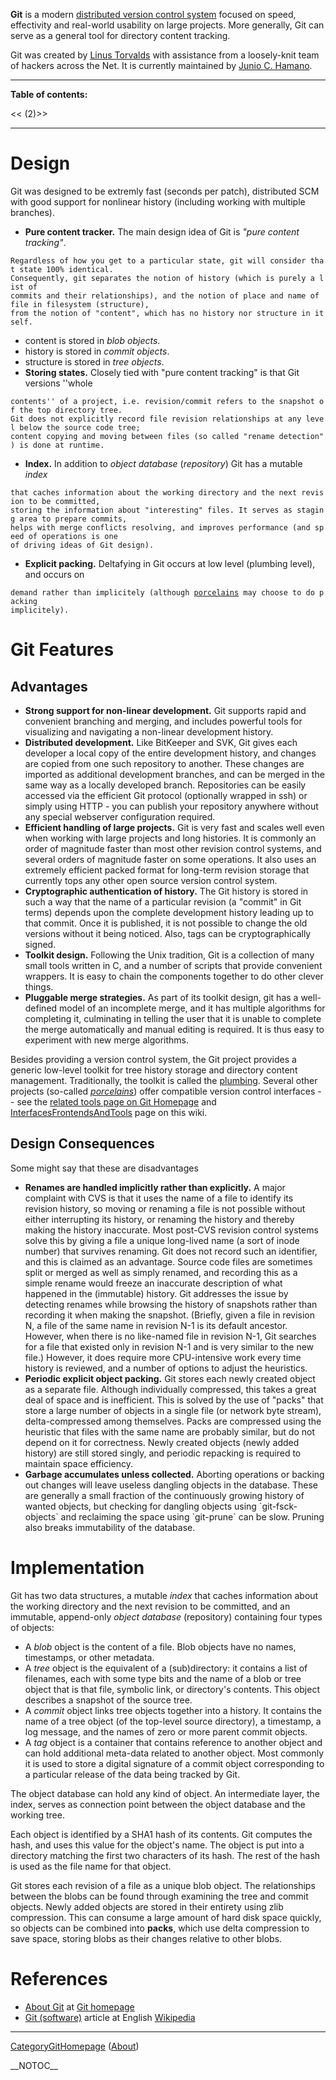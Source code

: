 <b>Git</b> is a modern [[DistributedSCM|distributed version control system]] focused on speed, effectivity and real-world usability on large projects.  More generally, Git can serve as a general tool for directory content tracking.

Git was created by [[Linus Torvalds]] with assistance from a loosely-knit team of hackers across the Net. It is currently maintained by [[Junio C. Hamano]].

----
<b>Table of contents:</b>

<<<!-- ! TOC here -->(2)>>
----

= Design =
Git was designed to be extremly fast (seconds per patch), distributed SCM with good support for nonlinear history (including working with multiple branches).

* <b>Pure content tracker.</b> The main design idea of Git is <i>"pure content tracking"</i>. 
 Regardless of how you get to a particular state, git will consider that state 100% identical. 
 Consequently, git separates the notion of history (which is purely a list of 
 commits and their relationships), and the notion of place and name of file in filesystem (structure),
 from the notion of "content", which has no history nor structure in itself.
* content is stored in <i>blob objects</i>.
* history is stored in <i>commit objects</i>.
* structure is stored in <i>tree objects</i>.
* <b>Storing states.</b> Closely tied with "pure content tracking" is that Git versions ''whole
 contents'' of a project, i.e. revision/commit refers to the snapshot of the top directory tree.
 Git does not explicitly record file revision relationships at any level below the source code tree;
 content copying and moving between files (so called "rename detection") is done at runtime.
<!-- ## Three tier infrastructure: working directory, index, repository
 -->
* <b>Index.</b> In addition to <i>object database</i> (<i>repository</i>) Git has a mutable <i>index</i>
 that caches information about the working directory and the next revision to be committed,
 storing the information about "interesting" files. It serves as staging area to prepare commits,
 helps with merge conflicts resolving, and improves performance (and speed of operations is one
 of driving ideas of Git design).
<!-- ## Explicit packing 
 -->
* <b>Explicit packing.</b> Deltafying in Git occurs at low level (plumbing level), and occurs on
 demand rather than implicitely (although [[Porcelain|porcelains]] may choose to do packing 
 implicitely).

= Git Features =
== Advantages ==
* <b>Strong support for non-linear development.</b>  Git supports rapid and convenient branching and merging, and includes powerful tools for visualizing and navigating a non-linear development history.
* <b>Distributed development.</b> Like BitKeeper and SVK, Git gives each developer a local copy of the entire development history, and changes are copied from one such repository to another. These changes are imported as additional development branches, and can be merged in the same way as a locally developed branch. Repositories can be easily accessed via the efficient Git protocol (optionally wrapped in ssh) or simply using HTTP - you can publish your repository anywhere without any special webserver configuration required.
* <b>Efficient handling of large projects.</b> Git is very fast and scales well even when working with large projects and long histories. It is commonly an order of magnitude faster than most other revision control systems, and several orders of magnitude faster on some operations. It also uses an extremely efficient packed format for long-term revision storage that currently tops any other open source version control system.
* <b>Cryptographic authentication of history.</b> The Git history is stored in such a way that the name of a particular revision (a "commit" in Git terms) depends upon the complete development history leading up to that commit. Once it is published, it is not possible to change the old versions without it being noticed. Also, tags can be cryptographically signed.
* <b>Toolkit design.</b> Following the Unix tradition, Git is a collection of many small tools written in C, and a number of scripts that provide convenient wrappers. It is easy to chain the components together to do other clever things.
* <b>Pluggable merge strategies.</b> As part of its toolkit design, git has a well-defined model of an incomplete merge, and it has multiple algorithms for completing it, culminating in telling the user that it is unable to complete the merge automatically and manual editing is required. It is thus easy to experiment with new merge algorithms.

Besides providing a version control system, the Git project provides a generic low-level toolkit for tree history storage and directory content management.  Traditionally, the toolkit is called the [[plumbing]].  Several other projects (so-called <i>[[porcelain|porcelains]]</i>) offer compatible version control interfaces -- see the [http://git.or.cz/#tools related tools page on Git Homepage] and [[InterfacesFrontendsAndTools]] page on this wiki.

== Design Consequences ==
Some might say that these are disadvantages

* <b>Renames are handled implicitly rather than explicitly.</b> A major complaint with CVS is that it uses the name of a file to identify its revision history, so moving or renaming a file is not possible without either interrupting its history, or renaming the history and thereby making the history inaccurate. Most post-CVS revision control systems solve this by giving a file a unique long-lived name (a sort of inode number) that survives renaming. Git does not record such an identifier, and this is claimed as an advantage. Source code files are sometimes split or merged as well as simply renamed, and recording this as a simple rename would freeze an inaccurate description of what happened in the (immutable) history. Git addresses the issue by detecting renames while browsing the history of snapshots rather than recording it when making the snapshot. (Briefly, given a file in revision N, a file of the same name in revision N-1 is its default ancestor. However, when there is no like-named file in revision N-1, Git searches for a file that existed only in revision N-1 and is very similar to the new file.) However, it does require more CPU-intensive work every time history is reviewed, and a number of options to adjust the heuristics.
* <b>Periodic explicit object packing.</b> Git stores each newly created object as a separate file. Although individually compressed, this takes a great deal of space and is inefficient. This is solved by the use of "packs" that store a large number of objects in a single file (or network byte stream), delta-compressed among themselves. Packs are compressed using the heuristic that files with the same name are probably similar, but do not depend on it for correctness. Newly created objects (newly added history) are still stored singly, and periodic repacking is required to maintain space efficiency.
* <b>Garbage accumulates unless collected.</b> Aborting operations or backing out changes will leave useless dangling objects in the database. These are generally a small fraction of the continuously growing history of wanted objects, but checking for dangling objects using `git-fsck-objects` and reclaiming the space using `git-prune` can be slow. Pruning also breaks immutability of the database.

= Implementation =

Git has two data structures, a mutable <i>index</i> that caches information about the working directory and the next revision to be committed, and an immutable, append-only <i>object database</i> (repository) containing four types of objects:

* A <i>blob</i> object is the content of a file. Blob objects have no names, timestamps, or other metadata.
* A <i>tree</i> object is the equivalent of a (sub)directory: it contains a list of filenames, each with some type bits and the name of a blob or tree object that is that file, symbolic link, or directory's contents. This object describes a snapshot of the source tree.
* A <i>commit</i> object links tree objects together into a history. It contains the name of a tree object (of the top-level source directory), a timestamp, a log message, and the names of zero or more parent commit objects.
* A <i>tag</i> object is a container that contains reference to another object and can hold additional meta-data related to another object. Most commonly it is used to store a digital signature of a commit object corresponding to a particular release of the data being tracked by Git.

The object database can hold any kind of object. An intermediate layer, the index, serves as connection point between the object database and the working tree.

Each object is identified by a SHA1 hash of its contents. Git computes the hash, and uses this value for the object's name. The object is put into a directory matching the first two characters of its hash. The rest of the hash is used as the file name for that object.

Git stores each revision of a file as a unique blob object. The relationships between the blobs can be found through examining the tree and commit objects. Newly added objects are stored in their entirety using zlib compression. This can consume a large amount of hard disk space quickly, so objects can be combined into <b>packs</b>, which use delta compression to save space, storing blobs as their changes relative to other blobs.

= References =
* [http://git.or.cz/#about About Git] at [http://git.or.cz/ Git homepage]
* [[WikiPedia:Git_(software)|Git (software)]] article at English [http://en.wikipedia.org Wikipedia]

----
[[CategoryGitHomepage]] ([http://git.or.cz/#about About])

__NOTOC__